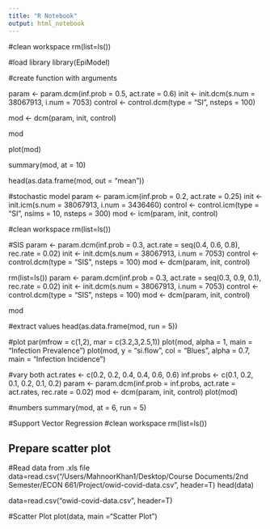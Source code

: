 ```yaml
---
title: "R Notebook"
output: html_notebook
---
```


#clean workspace 
rm(list=ls())

#load library 
library(EpiModel)

#create function with arguments

param <- param.dcm(inf.prob = 0.5, act.rate = 0.6)
init <- init.dcm(s.num = 38067913, i.num = 7053) 
control <- control.dcm(type = "SI", nsteps = 100)

mod <- dcm(param, init, control)

mod

plot(mod)

summary(mod, at = 10)

head(as.data.frame(mod, out = "mean")) 


#stochastic model
param <- param.icm(inf.prob = 0.2, act.rate = 0.25)
init <- init.icm(s.num = 38067913, i.num = 3436460)
control <- control.icm(type = "SI", nsims = 10, nsteps = 300)
mod <- icm(param, init, control)

#clean workspace 
rm(list=ls())

#SIS
param <- param.dcm(inf.prob = 0.3, act.rate = seq(0.4, 0.6, 0.8), rec.rate = 0.02)
init <- init.dcm(s.num = 38067913, i.num = 7053)
control <- control.dcm(type = "SIS", nsteps = 100)
mod <- dcm(param, init, control)

rm(list=ls())
param <- param.dcm(inf.prob = 0.3, act.rate = seq(0.3, 0.9, 0.1), rec.rate = 0.02)
init <- init.dcm(s.num = 38067913, i.num = 7053)
control <- control.dcm(type = "SIS", nsteps = 100)
mod <- dcm(param, init, control)

mod

#extract values
head(as.data.frame(mod, run = 5))

#plot
par(mfrow = c(1,2), mar = c(3.2,3,2.5,1))
plot(mod, alpha = 1, main = "Infection Prevalence")
plot(mod, y = "si.flow", col = "Blues", alpha = 0.7, main = "Infection Incidence")

#vary both
act.rates <- c(0.2, 0.2, 0.4, 0.4, 0.6, 0.6)
inf.probs <- c(0.1, 0.2, 0.1, 0.2, 0.1, 0.2)
param <- param.dcm(inf.prob = inf.probs, act.rate = act.rates,
                   rec.rate = 0.02)
mod <- dcm(param, init, control)
plot(mod)

#numbers
summary(mod, at = 6, run = 5)


#Support Vector Regression
#clean workspace 
rm(list=ls())

## Prepare scatter plot

#Read data from .xls file
data=read.csv("/Users/MahnoorKhan1/Desktop/Course Documents/2nd Semester/ECON 661/Project/owid-covid-data.csv", header=T)
head(data)

data=read.csv("owid-covid-data.csv", header=T)

#Scatter Plot
plot(data, main ="Scatter Plot")
